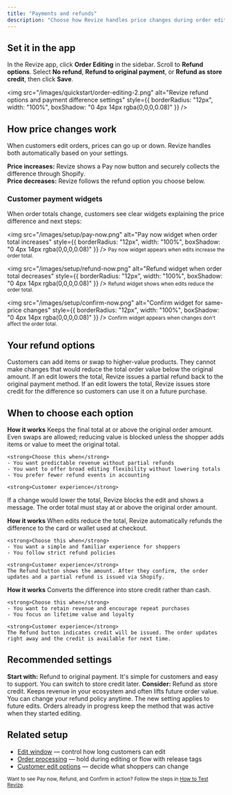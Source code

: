 ```yaml
---
title: "Payments and refunds"
description: "Choose how Revize handles price changes during order edits. Let customers pay the difference, issue refunds to the original payment method, or refund as store credit to boost loyalty."
---
```


## Set it in the app

<Steps>
  <Step title="Open Order Editing">
    In the Revize app, click <strong>Order Editing</strong> in the sidebar.
  </Step>
  <Step title="Find Refund options">
    Scroll to <strong>Refund options</strong>.
  </Step>
  <Step title="Choose your policy">
    Select <strong>No refund</strong>, <strong>Refund to original payment</strong>, or <strong>Refund as store credit</strong>, then click <strong>Save</strong>.
  </Step>
</Steps>


  <img
    src="/images/quickstart/order-editing-2.png"
    alt="Revize refund options and payment difference settings"
    style={{ borderRadius: "12px", width: "100%", boxShadow: "0 4px 14px rgba(0,0,0,0.08)" }}
  />


## How price changes work

<Tip>
  When customers edit orders, prices can go up or down. Revize handles both automatically based on your settings.
</Tip>

**Price increases:** Revize shows a Pay now button and securely collects the difference through Shopify.  
**Price decreases:** Revize follows the refund option you choose below.

### Customer payment widgets

When order totals change, customers see clear widgets explaining the price difference and next steps:


  <img
    src="/images/setup/pay-now.png"
    alt="Pay now widget when order total increases"
    style={{ borderRadius: "12px", width: "100%", boxShadow: "0 4px 14px rgba(0,0,0,0.08)" }}
  />
  <small>Pay now widget appears when edits increase the order total.</small>



  <img
    src="/images/setup/refund-now.png"
    alt="Refund widget when order total decreases"
    style={{ borderRadius: "12px", width: "100%", boxShadow: "0 4px 14px rgba(0,0,0,0.08)" }}
  />
  <small>Refund widget shows when edits reduce the order total.</small>


  <img
    src="/images/setup/confirm-now.png"
    alt="Confirm widget for same-price changes"
    style={{ borderRadius: "12px", width: "100%", boxShadow: "0 4px 14px rgba(0,0,0,0.08)" }}
  />
  <small>Confirm widget appears when changes don't affect the order total.</small>

## Your refund options

<CardGroup cols={2}>
  <Card title="No refund" icon="ban" color="#e11d48">
    Customers can add items or swap to higher-value products. They cannot make changes that would reduce the total order value below the original amount.
  </Card>
  <Card title="Refund to original payment" icon="credit-card" color="#0ea5e9">
    If an edit lowers the total, Revize issues a partial refund back to the original payment method.
  </Card>
  <Card title="Refund as store credit" icon="gift" color="#10b981">
    If an edit lowers the total, Revize issues store credit for the difference so customers can use it on a future purchase.
  </Card>
</CardGroup>

## When to choose each option

<AccordionGroup>
  <Accordion title="No refund" icon="ban">
    <strong>How it works</strong>  
    Keeps the final total at or above the original order amount. Even swaps are allowed; reducing value is blocked unless the shopper adds items or value to meet the original total.

    <strong>Choose this when</strong>
    - You want predictable revenue without partial refunds  
    - You want to offer broad editing flexibility without lowering totals  
    - You prefer fewer refund events in accounting

    <strong>Customer experience</strong>  
  If a change would lower the total, Revize blocks the edit and shows a message. The order total must stay at or above the original order amount.
  </Accordion>

  <Accordion title="Refund to original payment" icon="credit-card">
    <strong>How it works</strong>  
    When edits reduce the total, Revize automatically refunds the difference to the card or wallet used at checkout.

    <strong>Choose this when</strong>
    - You want a simple and familiar experience for shoppers  
    - You follow strict refund policies

    <strong>Customer experience</strong>  
    The Refund button shows the amount. After they confirm, the order updates and a partial refund is issued via Shopify.
  </Accordion>

  <Accordion title="Refund as store credit" icon="gift">
    <strong>How it works</strong>  
    Converts the difference into store credit rather than cash.

    <strong>Choose this when</strong>
    - You want to retain revenue and encourage repeat purchases  
    - You focus on lifetime value and loyalty

    <strong>Customer experience</strong>  
    The Refund button indicates credit will be issued. The order updates right away and the credit is available for next time.
  </Accordion>
</AccordionGroup>

## Recommended settings

<CardGroup cols={2}>
  <Card title="New stores" icon="seedling" color="#22c55e">
    <strong>Start with:</strong> Refund to original payment.  
    It's simple for customers and easy to support. You can switch to store credit later.
  </Card>
  <Card title="Established brands" icon="trophy" color="#f59e0b">
    <strong>Consider:</strong> Refund as store credit.  
    Keeps revenue in your ecosystem and often lifts future order value.
  </Card>
</CardGroup>

<Note>
  You can change your refund policy anytime. The new setting applies to future edits. Orders already in progress keep the method that was active when they started editing.
</Note>

## Related setup

- [Edit window](/setup/edit-window) — control how long customers can edit  
- [Order processing](/setup/order-processing) — hold during editing or flow with release tags  
- [Customer edit options](/setup/edit-permissions) — decide what shoppers can change

<small>Want to see Pay now, Refund, and Confirm in action? Follow the steps in <a href="/how-to-test-revize">How to Test Revize</a>.</small>